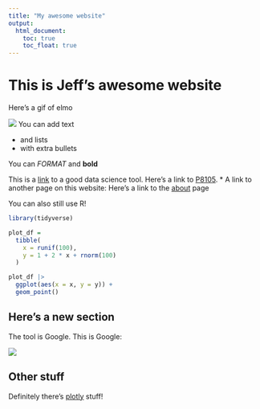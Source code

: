 ```yaml
---
title: "My awesome website"
output: 
  html_document:
    toc: true
    toc_float: true
---
```


# This is Jeff's awesome website

Here's a gif of elmo

![](https://media.giphy.com/media/drXGoW1iudhKw/giphy.gif)
You can add text

* and lists
* with extra bullets

You can *FORMAT* and **bold**

This is a [link](https://www.google.com/) to a good data science tool.
Here's a link to [P8105](https://p8105.com).
* A link to another page on this website:
Here's a link to the [about](about.html) page

You can also still use R!

```r
library(tidyverse)

plot_df =
  tibble(
    x = runif(100),
    y = 1 + 2 * x + rnorm(100)
  )

plot_df |>
  ggplot(aes(x = x, y = y)) +
  geom_point()
```


## Here's a new section

The tool is Google. This is Google:

![](images/google.png)

## Other stuff

Definitely there's [plotly](plotly.html) stuff!